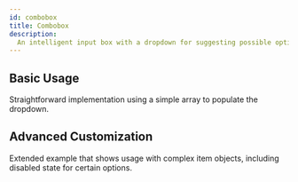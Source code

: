 ```yaml
---
id: combobox
title: Combobox
description:
  An intelligent input box with a dropdown for suggesting possible options.
---
```



## Basic Usage

Straightforward implementation using a simple array to populate the dropdown.

<Story id="Basic" />

## Advanced Customization

Extended example that shows usage with complex item objects, including disabled
state for certain options.

<Story id="Advanced" />
